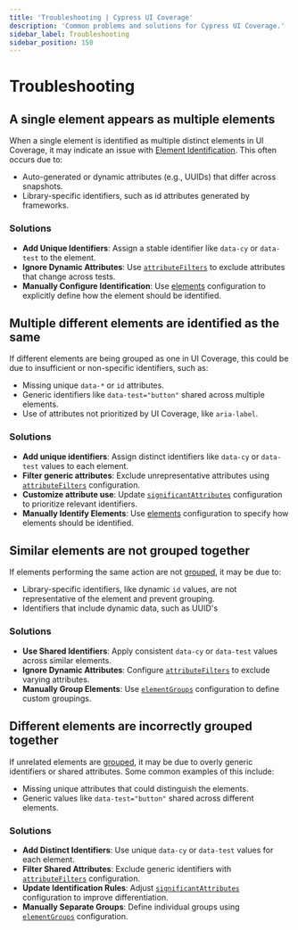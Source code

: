 ```yaml
---
title: 'Troubleshooting | Cypress UI Coverage'
description: 'Common problems and solutions for Cypress UI Coverage.'
sidebar_label: Troubleshooting
sidebar_position: 150
---
```


# Troubleshooting

<UICovAddon />

## A single element appears as multiple elements

When a single element is identified as multiple distinct elements in UI Coverage, it may indicate an issue with [Element Identification](/ui-coverage/core-concepts/element-identification). This often occurs due to:

- Auto-generated or dynamic attributes (e.g., UUIDs) that differ across snapshots.
- Library-specific identifiers, such as id attributes generated by frameworks.

### Solutions

- **Add Unique Identifiers**: Assign a stable identifier like `data-cy` or `data-test` to the element.
- **Ignore Dynamic Attributes**: Use [`attributeFilters`](/ui-coverage/configuration/attributefilters) to exclude attributes that change across tests.
- **Manually Configure Identification**: Use [elements](/ui-coverage/configuration/elements) configuration to explicitly define how the element should be identified.

## Multiple different elements are identified as the same

If different elements are being grouped as one in UI Coverage, this could be due to insufficient or non-specific identifiers, such as:

- Missing unique `data-*` or `id` attributes.
- Generic identifiers like `data-test="button"` shared across multiple elements.
- Use of attributes not prioritized by UI Coverage, like `aria-label`.

### Solutions

- **Add unique identifiers**: Assign distinct identifiers like `data-cy` or `data-test` values to each element.
- **Filter generic attributes**: Exclude unrepresentative attributes using [`attributeFilters`](/ui-coverage/configuration/attributefilters) configuration.
- **Customize attribute use**: Update [`significantAttributes`](/ui-coverage/configuration/significantattributes) configuration to prioritize relevant identifiers.
- **Manually Identify Elements**: Use [elements](/ui-coverage/configuration/elements) configuration to specify how elements should be identified.

## Similar elements are not grouped together

If elements performing the same action are not [grouped](/ui-coverage/core-concepts/element-grouping), it may be due to:

- Library-specific identifiers, like dynamic `id` values, are not representative of the element and prevent grouping.
- Identifiers that include dynamic data, such as UUID's

### Solutions

- **Use Shared Identifiers**: Apply consistent `data-cy` or `data-test` values across similar elements.
- **Ignore Dynamic Attributes**: Configure [`attributeFilters`](/ui-coverage/configuration/attributefilters) to exclude varying attributes.
- **Manually Group Elements**: Use [`elementGroups`](/ui-coverage/configuration/elementgroups) configuration to define custom groupings.

## Different elements are incorrectly grouped together

If unrelated elements are [grouped](/ui-coverage/core-concepts/element-grouping), it may be due to overly generic identifiers or shared attributes. Some common examples of this include:

- Missing unique attributes that could distinguish the elements.
- Generic values like `data-test="button"` shared across different elements.

### Solutions

- **Add Distinct Identifiers**: Use unique `data-cy` or `data-test` values for each element.
- **Filter Shared Attributes**: Exclude generic identifiers with [`attributeFilters`](/ui-coverage/configuration/attributefilters) configuration.
- **Update Identification Rules**: Adjust [`significantAttributes`](/ui-coverage/configuration/significantattributes) configuration to improve differentiation.
- **Manually Separate Groups**: Define individual groups using [`elementGroups`](/ui-coverage/configuration/elementgroups) configuration.
